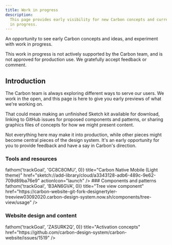 ```yaml
---
title: Work in progress
description:
  This page provides early visibility for new Carbon concepts and current work
  in progress.
---
```


<PageDescription>

An opportunity to see early Carbon concepts and ideas, and experiment with work
in progress.

</PageDescription>

<InlineNotification>
  This work in progress is not actively supported by the Carbon team, and is not
  approved for production use. We gratefully accept feedback or comment.
</InlineNotification>

## Introduction

The Carbon team is always exploring different ways to serve our users. We work
in the open, and this page is here to give you early previews of what we're
working on.

That could mean making an unfinished Sketch kit available for download, linking
to GitHub issues for proposed components and patterns, or sharing graphics files
of concepts for how we might present content.

Not everything here may make it into production, while other pieces might become
central pieces of the design system. It's an early opportunity for you to
provide feedback and have a say in Carbon's direction.

### Tools and resources

<CardGroup>
  <MiniCard
    onClick={() => fathom('trackGoal', 'GC8C8OMU', 0)}
    title="Carbon Native Mobile (Light theme)"
    href="sketch://add-library/cloud/a3343128-adb6-489c-9e62-709d89ba76e9"
    actionIcon="launch"
  />
  <MiniCard
    title="Carbon Native Mobile (Dark theme)"
    href="sketch://add-library/cloud/1f59f590-6915-47b0-bf06-6fd66209b3b3"
    actionIcon="launch"
  />
  <MiniCard
    title="IBM Grid template (Native Mobile)"
    href="https://www.sketch.com/s/42e694ee-4b37-41c9-8c8f-480e2415d9de"
    actionIcon="launch"
  />
</CardGroup>
### Components and patterns

<CardGroup>
  <MiniCard
    onClick={() => fathom('trackGoal', 'B3AN6GVA', 0)}
    title="Tree view component"
    href="https://carbon-website-git-fork-designertyler-treeview03092020.carbon-design-system.now.sh/components/tree-view/usage"
  />
</CardGroup>

### Website design and content

<CardGroup>
  <MiniCard
    onClick={() => fathom('trackGoal', 'ZASURK2Q', 0)}
    title="Activation concepts"
    href="https://github.com/carbon-design-system/carbon-website/issues/1519"
  />
</CardGroup>
